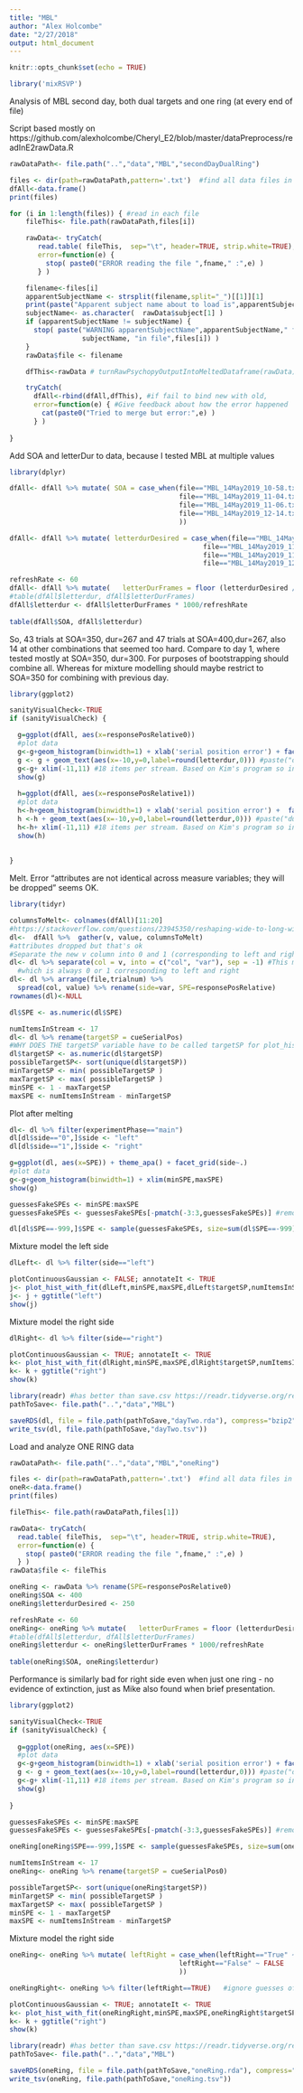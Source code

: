 ```yaml
---
title: "MBL"
author: "Alex Holcombe"
date: "2/27/2018"
output: html_document
---
```


```r
knitr::opts_chunk$set(echo = TRUE)

library('mixRSVP')
```

Analysis of MBL second day, both dual targets and one ring (at every end of file) 

Script based mostly on https://github.com/alexholcombe/Cheryl_E2/blob/master/dataPreprocess/readInE2rawData.R

```r

rawDataPath<- file.path("..","data","MBL","secondDayDualRing")

files <- dir(path=rawDataPath,pattern='.txt')  #find all data files in this directory
dfAll<-data.frame()
print(files)
```


```r
for (i in 1:length(files)) { #read in each file
    fileThis<- file.path(rawDataPath,files[i])

    rawData<- tryCatch(
       read.table( fileThis,  sep="\t", header=TRUE, strip.white=TRUE),
       error=function(e) {
         stop( paste0("ERROR reading the file ",fname," :",e) )
       } )

    filename<-files[i]
    apparentSubjectName <- strsplit(filename,split="_")[[1]][1]
    print(paste("Apparent subject name about to load is",apparentSubjectName))
    subjectName<- as.character(  rawData$subject[1] )
    if (apparentSubjectName != subjectName) {
      stop( paste("WARNING apparentSubjectName",apparentSubjectName," from filename does not match subjectName in data structure",
                  subjectName, "in file",files[i]) )
    }
    rawData$file <- filename

    dfThis<-rawData # turnRawPsychopyOutputIntoMeltedDataframe(rawData)

    tryCatch(
      dfAll<-rbind(dfAll,dfThis), #if fail to bind new with old,
      error=function(e) { #Give feedback about how the error happened
        cat(paste0("Tried to merge but error:",e) )
      } )
      
}
```

Add SOA and letterDur to data, because I tested MBL at multiple values

```r
library(dplyr)

dfAll<- dfAll %>% mutate( SOA = case_when(file=="MBL_14May2019_10-58.txt" ~ 350,
                                          file=="MBL_14May2019_11-04.txt" ~ 400,
                                          file=="MBL_14May2019_11-06.txt" ~ 400,
                                          file=="MBL_14May2019_12-14.txt" ~ 350
                                          ))

dfAll<- dfAll %>% mutate( letterdurDesired = case_when(file=="MBL_14May2019_10-58.txt" ~ 200,
                                                file=="MBL_14May2019_11-04.txt" ~ 250,
                                                file=="MBL_14May2019_11-06.txt" ~ 300,
                                                file=="MBL_14May2019_12-14.txt" ~ 280) )

refreshRate <- 60
dfAll<- dfAll %>% mutate(   letterDurFrames = floor (letterdurDesired / (1000./refreshRate) )  )
#table(dfAll$letterdur, dfAll$letterDurFrames)
dfAll$letterdur <- dfAll$letterDurFrames * 1000/refreshRate
                               
table(dfAll$SOA, dfAll$letterdur)                 
```
So, 43 trials at SOA=350, dur=267 and 47 trials at SOA=400,dur=267, also 14 at other combinations that seemed too hard.
Compare to day 1, where tested mostly at SOA=350, dur=300.
For purposes of bootstrapping should combine all. Whereas for mixture modelling should maybe restrict to SOA=350 for combining with previous day.

```r
library(ggplot2)

sanityVisualCheck<-TRUE
if (sanityVisualCheck) {

  g=ggplot(dfAll, aes(x=responsePosRelative0))
  #plot data
  g<-g+geom_histogram(binwidth=1) + xlab('serial position error') + facet_grid(.~SOA) + ggtitle('left letter')
  g <- g + geom_text(aes(x=-10,y=0,label=round(letterdur,0))) #paste("dur:",)))
  g<-g+ xlim(-11,11) #18 items per stream. Based on Kim's program so included letters that were never presented in the stream
  show(g)
  
  h=ggplot(dfAll, aes(x=responsePosRelative1))
  #plot data
  h<-h+geom_histogram(binwidth=1) + xlab('serial position error') +  facet_grid(letterdur~SOA) + ggtitle('right letter')
  h <-h + geom_text(aes(x=-10,y=0,label=round(letterdur,0))) #paste("dur:",)))
  h<-h+ xlim(-11,11) #18 items per stream. Based on Kim's program so included letters that were never presented in the stream
  show(h)
  
  
}
```



Melt. Error "attributes are not identical across measure variables; they will be dropped" seems OK.

```r
library(tidyr)

columnsToMelt<- colnames(dfAll)[11:20]
#https://stackoverflow.com/questions/23945350/reshaping-wide-to-long-with-multiple-values-columns
dl<-  dfAll %>%  gather(v, value, columnsToMelt)
#attributes dropped but that's ok
#Separate the new v column into 0 and 1 (corresponding to left and right)
dl<- dl %>% separate(col = v, into = c("col", "var"), sep = -1) #This means separate it at the last character, 
  #which is always 0 or 1 corresponding to left and right
dl<- dl %>% arrange(file,trialnum) %>% 
  spread(col, value) %>% rename(side=var, SPE=responsePosRelative)
rownames(dl)<-NULL

dl$SPE <- as.numeric(dl$SPE)


```

```r
numItemsInStream <- 17
dl<- dl %>% rename(targetSP = cueSerialPos)
#WHY DOES THE targetSP variable have to be called targetSP for plot_hist_with_fit when you have to pass the motherfucker? Because createGuessingDistribution creates guessing distribution from scratch. Is that necessary?
dl$targetSP <- as.numeric(dl$targetSP)
possibleTargetSP<- sort(unique(dl$targetSP))
minTargetSP <- min( possibleTargetSP ) 
maxTargetSP <- max( possibleTargetSP )
minSPE <- 1 - maxTargetSP
maxSPE <- numItemsInStream - minTargetSP
```


Plot after melting
```r
dl<- dl %>% filter(experimentPhase=="main")
dl[dl$side=="0",]$side <- "left"
dl[dl$side=="1",]$side <- "right"

g=ggplot(dl, aes(x=SPE)) + theme_apa() + facet_grid(side~.)
#plot data
g<-g+geom_histogram(binwidth=1) + xlim(minSPE,maxSPE)
show(g)
```


```r
guessesFakeSPEs <- minSPE:maxSPE
guessesFakeSPEs <- guessesFakeSPEs[-pmatch(-3:3,guessesFakeSPEs)] #remove -3:3 to be sure they're modeled as part of the uniform distribution #https://stackoverflow.com/questions/49742315/how-to-delete-multiple-values-from-a-vector-but-not-all-of-them

dl[dl$SPE==-999,]$SPE <- sample(guessesFakeSPEs, size=sum(dl$SPE==-999),replace=TRUE)
```

Mixture model the left side
```r

dlLeft<- dl %>% filter(side=="left")

plotContinuousGaussian <- FALSE; annotateIt <- TRUE
j<- plot_hist_with_fit(dlLeft,minSPE,maxSPE,dlLeft$targetSP,numItemsInStream,plotContinuousGaussian,annotateIt, FALSE)
j<- j + ggtitle("left")
show(j)
```

Mixture model the right side
```r

dlRight<- dl %>% filter(side=="right") 

plotContinuousGaussian <- TRUE; annotateIt <- TRUE
k<- plot_hist_with_fit(dlRight,minSPE,maxSPE,dlRight$targetSP,numItemsInStream,plotContinuousGaussian,annotateIt, FALSE)
k<- k + ggtitle("right")
show(k)
```

```r
library(readr) #has better than save.csv https://readr.tidyverse.org/reference/write_delim.html
pathToSave<- file.path("..","data","MBL")

saveRDS(dl, file = file.path(pathToSave,"dayTwo.rda"), compress="bzip2")
write_tsv(dl, file.path(pathToSave,"dayTwo.tsv"))
```

Load and analyze ONE RING data
```r
rawDataPath<- file.path("..","data","MBL","oneRing")

files <- dir(path=rawDataPath,pattern='.txt')  #find all data files in this directory
oneR<-data.frame()
print(files)
```


```r

fileThis<- file.path(rawDataPath,files[1])

rawData<- tryCatch(
  read.table( fileThis,  sep="\t", header=TRUE, strip.white=TRUE),
  error=function(e) {
    stop( paste0("ERROR reading the file ",fname," :",e) )
  } )
rawData$file <- fileThis

oneRing <- rawData %>% rename(SPE=responsePosRelative0)
oneRing$SOA <- 400
oneRing$letterdurDesired <- 250

refreshRate <- 60
oneRing<- oneRing %>% mutate(   letterDurFrames = floor (letterdurDesired / (1000./refreshRate) )  )
#table(dfAll$letterdur, dfAll$letterDurFrames)
oneRing$letterdur <- oneRing$letterDurFrames * 1000/refreshRate
                               
table(oneRing$SOA, oneRing$letterdur)       

```
Performance is similarly bad for right side even when just one ring - no evidence of extinction, just as Mike also found when brief presentation.
```r
library(ggplot2)

sanityVisualCheck<-TRUE
if (sanityVisualCheck) {
  
  g=ggplot(oneRing, aes(x=SPE))
  #plot data
  g<-g+geom_histogram(binwidth=1) + xlab('serial position error') + facet_grid(.~leftRight) 
  g <- g + geom_text(aes(x=-10,y=0,label=round(letterdur,0))) #paste("dur:",)))
  g<-g+ xlim(-11,11) #18 items per stream. Based on Kim's program so included letters that were never presented in the stream
  show(g)
  
}
```

```r
guessesFakeSPEs <- minSPE:maxSPE
guessesFakeSPEs <- guessesFakeSPEs[-pmatch(-3:3,guessesFakeSPEs)] #remove -3:3 to be sure they're modeled as part of the uniform distribution #https://stackoverflow.com/questions/49742315/how-to-delete-multiple-values-from-a-vector-but-not-all-of-them

oneRing[oneRing$SPE==-999,]$SPE <- sample(guessesFakeSPEs, size=sum(oneRing$SPE==-999),replace=TRUE)
```

```r
numItemsInStream <- 17
oneRing<- oneRing %>% rename(targetSP = cueSerialPos0)

possibleTargetSP<- sort(unique(oneRing$targetSP))
minTargetSP <- min( possibleTargetSP ) 
maxTargetSP <- max( possibleTargetSP )
minSPE <- 1 - maxTargetSP
maxSPE <- numItemsInStream - minTargetSP
```

Mixture model the right side
```r
oneRing<- oneRing %>% mutate( leftRight = case_when(leftRight=="True" ~ TRUE,
                                          leftRight=="False" ~ FALSE
                                          ))

oneRingRight<- oneRing %>% filter(leftRight==TRUE)   #ignore guesses of letters that weren't in the stream. Could alternatively give them random values

plotContinuousGaussian <- TRUE; annotateIt <- TRUE
k<- plot_hist_with_fit(oneRingRight,minSPE,maxSPE,oneRingRight$targetSP,numItemsInStream,plotContinuousGaussian,annotateIt, FALSE)
k<- k + ggtitle("right")
show(k)
```

```r
library(readr) #has better than save.csv https://readr.tidyverse.org/reference/write_delim.html
pathToSave<- file.path("..","data","MBL")

saveRDS(oneRing, file = file.path(pathToSave,"oneRing.rda"), compress="bzip2")
write_tsv(oneRing, file.path(pathToSave,"oneRing.tsv"))
```

